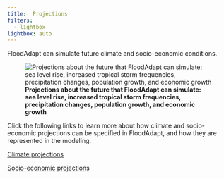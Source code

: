 ```yaml
---
title: 	Projections
filters:
  - lightbox
lightbox: auto
---
```

FloodAdapt can simulate future climate and socio-economic conditions.

![**Projections about the future that FloodAdapt can simulate: sea level rise, increased tropical storm frequencies, precipitation changes, population growth, and economic growth**](../../_static/images/projections.png){#fig-projections}

Click the following links to learn more about how climate and socio-economic projections can be specified in FloodAdapt, and how they are represented in the modeling. 

[Climate projections](climate.qmd)

[Socio-economic projections](socioEconomic.qmd)